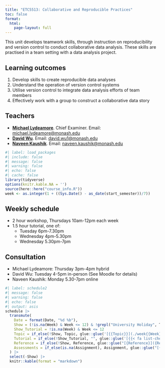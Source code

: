 ```yaml
---
title: "ETC5513: Collaborative and Reproducible Practices"
toc: false
format:
  html:
    page-layout: full
---
```


This unit develops teamwork skills, through instruction on reproducibility and version control to conduct collaborative data analysis. These skills are practised in a team setting with a data analysis project.

## Learning outcomes

1. Develop skills to create reproducible data analyses
2. Understand the operation of version control systems
3. Utilise version control to integrate data analysis efforts of team members
4. Effectively work with a group to construct a collaborative data story

## Teachers

* [**Michael Lydeamore**](https://www.michaellydeamore.com). Chief Examiner. Email: [michael.lydeamore@monash.edu](mailto:michael.lydeamore@monash.edu)
* [**David Wu**](https://research.monash.edu/en/persons/david-wu). Email: [david.wu1@monash.edu](mailto:david.wu1@monash.edu)
* [**Naveen Kaushik**](https://www.linkedin.com/in/naveen-kaushik/). Email: [naveen.kaushik@monash.edu](mailto:naveen.kaushik@monash.edu)

```r
#| label: load_packages
#| include: false
#| message: false
#| warning: false
#| echo: false
#| cache: false
library(tidyverse)
options(knitr.kable.NA = '')
source(here::here("course_info.R"))
week <- as.integer(1 + ((Sys.Date() - as_date(start_semester))/7))
```

## Weekly schedule

* 2 hour workshop, Thursdays 10am-12pm each week
* 1.5 hour tutorial, one of:
  * Tuesday 6pm-7.30pm
  * Wednesday 4pm-5.30pm
  * Wednesday 5.30pm-7pm

## Consultation

* Michael Lydeamore: Thursday 3pm-4pm hybrid
* David Wu: Tuesday 4-5pm in-person (See Moodle for details)
* Naveen Kaushik: Monday 5.30-7pm online

```r
#| label: schedule2
#| message: false
#| warning: false
#| echo: false
#| output: asis
schedule |>
  transmute(
    Date = format(Date, "%d %b"),
    Show = (!is.na(Week) & Week <= 12) & !grepl("University Holiday", Topic),
    Show_Tutorial = !is.na(Week) & Week <= 12
    Topic = if_else(!Show, Topic, glue::glue('[{{Topic}}](./week{{Week}}/index.html){target="_blank"}', .open="{{", .close="}}")),
    Tutorial = if_else(!Show_Tutorial, "", glue::glue('[{{< fa list-check >}}](./week{{{Week}}}/tutorial/index.html){target="_blank"}', .open="{{{", .close="}}}")),
    Reference = if_else(!Show, Reference, glue::glue("[{Reference}]({Reference_URL})")),
    Assessments = if_else(is.na(Assignment), Assignment, glue::glue("[{Assignment}]({File})"))
  ) |>
  select(-Show) |>
  knitr::kable(format = "markdown")
```